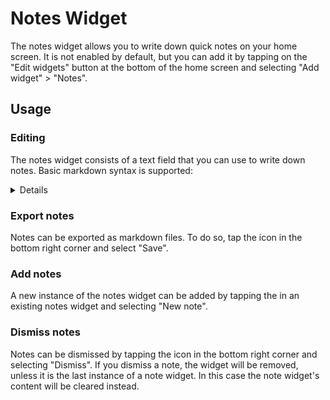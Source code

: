 
# Notes Widget

The notes widget allows you to write down quick notes on your home screen. It is not enabled by
default, but you can add it by tapping on the "Edit widgets" button at the bottom of the home screen
and selecting "Add widget" > "Notes".

## Usage

### Editing

The notes widget consists of a text field that you can use to write down notes. Basic markdown
syntax is supported:
<details>

- `**Bold**`
- `*Italic*`
- `` `Monospace` ``
- `# Heading 1`
- `## Heading 2`
- `### Heading 3`
- `#### Heading 4`
- `##### Heading 5`
- `###### Heading 6`
- `--- Horizontal rule`
- `> Quote`
- ` ``` Code block ``` `
- `- List item`
- `1. Ordered list item`
- `- [ ] Unchecked task`
- `- [x] Checked task`

</details>

### Export notes

Notes can be exported as markdown files. To do so, tap the <MoreVertRoundedIcon /> icon in the bottom right corner and select "Save".

### Add notes

A new instance of the notes widget can be added by tapping the <MoreVertRoundedIcon /> in an existing notes widget and selecting "New note".

### Dismiss notes

Notes can be dismissed by tapping the <MoreVertRoundedIcon /> icon in the bottom right corner and
selecting "Dismiss". If you dismiss a note, the widget will be removed, unless it is the last instance
of a note widget. In this case the note widget's content will be cleared instead.